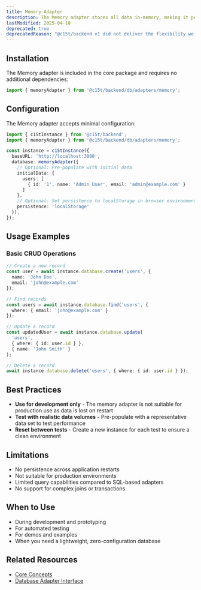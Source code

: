 ```yaml
---
title: Memory Adapter
description: The Memory adapter stores all data in-memory, making it perfect for development, testing, and prototyping. Data is lost when the application restarts.
lastModified: 2025-04-10
deprecated: true
deprecatedReason: "@c15t/backend v1 did not deliver the flexibility we wanted and fell short of our standards. It is now deprecated as we work on a full rewrite, with v2 entering canary soon. This does not affect Consent.io deployments, which remain stable."
---
```


## Installation

The Memory adapter is included in the core package and requires no additional dependencies:

```typescript
import { memoryAdapter } from '@c15t/backend/db/adapters/memory';
```

## Configuration

The Memory adapter accepts minimal configuration:

```typescript
import { c15tInstance } from '@c15t/backend';
import { memoryAdapter } from '@c15t/backend/db/adapters/memory';

const instance = c15tInstance({
  baseURL: 'http://localhost:3000',
  database: memoryAdapter({
    // Optional: Pre-populate with initial data
    initialData: {
      users: [
        { id: '1', name: 'Admin User', email: 'admin@example.com' }
      ]
    },
    // Optional: Set persistence to localStorage in browser environments
    persistence: 'localStorage'
  }),
});
```

## Usage Examples

### Basic CRUD Operations

```typescript
// Create a new record
const user = await instance.database.create('users', {
  name: 'John Doe',
  email: 'john@example.com'
});

// Find records
const users = await instance.database.find('users', {
  where: { email: 'john@example.com' }
});

// Update a record
const updatedUser = await instance.database.update(
  'users',
  { where: { id: user.id } },
  { name: 'John Smith' }
);

// Delete a record
await instance.database.delete('users', { where: { id: user.id } });
```

## Best Practices

- **Use for development only** - The memory adapter is not suitable for production use as data is lost on restart
- **Test with realistic data volumes** - Pre-populate with a representative data set to test performance
- **Reset between tests** - Create a new instance for each test to ensure a clean environment

## Limitations

- No persistence across application restarts
- Not suitable for production environments
- Limited query capabilities compared to SQL-based adapters
- No support for complex joins or transactions

## When to Use

- During development and prototyping
- For automated testing
- For demos and examples
- When you need a lightweight, zero-configuration database

## Related Resources

- [Core Concepts](/backend/core-concepts)
- [Database Adapter Interface](/backend/database-adapters)
